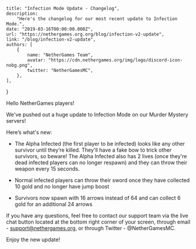 
	title: "Infection Mode Update - Changelog",
	description:
		"Here's the changelog for our most recent update to Infection Mode.",
	date: "2019-03-16T00:00:00.000Z",
	url: "https://nethergames.org.org/blog/infection-v2-update",
	link: "/blog/infection-v2-update",
	authors: [
		{
			name: "NetherGames Team",
			avatar: "https://cdn.nethergames.org/img/logo/discord-icon-nobg.png",
			twitter: "NetherGamesMC",
		},
	],
}


Hello NetherGames players!

We've pushed out a huge update to Infection Mode on our Murder Mystery servers!

Here’s what's new:

- The Alpha Infected (the first player to be infected) looks like any other survivor until they’re killed. They'll have a fake bow to trick other survivors, so beware! The Alpha Infected also has 2 lives (once they're dead infected players can no longer respawn) and they can throw their weapon every 15 seconds.

- Normal infected players can throw their sword once they have collected 10 gold and no longer have jump boost

- Survivors now spawn with 16 arrows instead of 64 and can collect 6 gold for an additional 24 arrows

If you have any questions, feel free to contact our support team via the live chat button located at the bottom right corner of your screen, through email - support@nethergames.org, or through Twitter - @NetherGamesMC.

Enjoy the new update!

<style jsx>{`
	table {
		margin: 0 auto 30px;
	}
	table td,
	table th {
		padding: 10px 20px;
	}
	table th {
		font-weight: normal;
		font-size: 12px;
		color: #9b9b9b;
		padding-bottom: 0px;
	}
	table td:first-child {
		width: 55%;
	}
	table td {
		font-size: 14px;
		vertical-align: middle;
	}
	table td:last-child {
		color: #067df7;
	}
	table td:not(:first-child) {
		text-align: center;
	}
	table td em {
		font-weight: normal;
		font-size: 10px;
		text-transform: uppercase;
		font-style: normal;
		display: block;
	}
	// CSS only media query for mobile
	@media screen and (max-width: 640px) {
		table td,
		table th {
			padding: 10px 10px;
		}
	}
`}</style>
